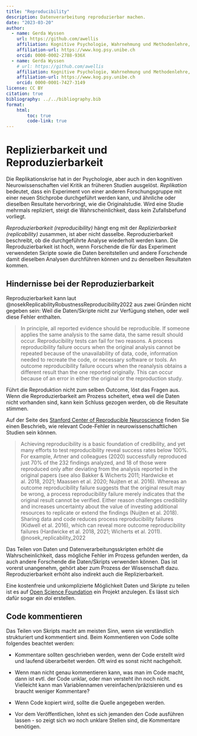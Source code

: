 ```yaml
---
title: "Reproducibility"
description: Datenverarbeitung reproduzierbar machen.
date: "2023-03-20"
author:
  - name: Gerda Wyssen
    url: https://github.com/awellis
    affiliation: Kognitive Psychologie, Wahrnehmung und Methodenlehre, Universität Bern 
    affiliation-url: https://www.kog.psy.unibe.ch
    orcid: 0000-0002-2788-936X
  - name: Gerda Wyssen
    # url: https://github.com/awellis
    affiliation: Kognitive Psychologie, Wahrnehmung und Methodenlehre, Universität Bern 
    affiliation-url: https://www.kog.psy.unibe.ch
    orcid: 0000-0001-7427-3149
license: CC BY
citation: true
bibliography: ../../bibliography.bib
format:
    html:
        toc: true
        code-link: true
---
```


# Replizierbarkeit und Reproduzierbarkeit

Die Replikationskrise hat in der Psychologie, aber auch in den kognitiven Neurowissenschaften viel Kritik an früheren Studien ausgelöst. _Replikation_ bedeutet, dass ein Experiment von einer anderen Forschungsgruppe mit einer neuen Stichprobe durchgeführt werden kann, und ähnliche oder dieselben Resultate hervorbringt, wie die Originalstudie. Wird eine Studie mehrmals repliziert, steigt die Wahrscheinlichkeit, dass kein Zufallsbefund vorliegt.

_Reproduzierbarkeit_ _(reproducibility)_ hängt eng mit der _Replizierbarkeit_ _(replicability)_ zusammen, ist aber nicht dasselbe. Reproduzierbarkeit beschreibt, ob die durchgeführte Analyse wiederholt werden kann. Die Reproduzierbarkeit ist hoch, wenn Forschende die für das Experiment verwendeten Skripte sowie die Daten bereitstellen und andere Forschende damit dieselben Analysen durchführen können und zu denselben Resultaten kommen.

## Hindernisse bei der Reproduzierbarkeit
Reproduzierbarkeit kann laut @nosekReplicabilityRobustnessReproducibility2022 aus zwei Gründen nicht gegeben sein: Weil die Daten/Skripte nicht zur Verfügung stehen, oder weil diese Fehler enthalten.

> In principle, all reported evidence should be reproducible. If someone applies the same analysis to the same data, the same result should occur. Reproducibility tests can fail for two reasons. A process reproducibility failure occurs when the original analysis cannot be repeated because of the unavailability of data, code, information needed to recreate the code, or necessary software or tools. An outcome reproducibility failure occurs when the reanalysis obtains a different result than the one reported originally. This can occur because of an error in either the original or the reproduction study.

Führt die Reproduktion nicht zum selben Outcome, löst das Fragen aus. Wenn die Reproduzierbarkeit am Prozess scheitert, etwa weil die Daten nicht vorhanden sind, kann kein Schluss gezogen werden, ob die Resultate stimmen. 

<aside>Auf der Seite des [Stanford Center of Reproducible Neuroscience](https://reproducibility.stanford.edu/coding-error-postmortem) finden Sie einen Beschrieb, wie relevant Code-Fehler in neurowissenschaftlichen Studien sein können.</aside>

> Achieving reproducibility is a basic foundation of credibility, and yet many efforts to test reproducibility reveal success rates below 100%. For example, Artner and colleagues (2020) successfully reproduced just 70% of the 232 findings analyzed, and 18 of those were reproduced only after deviating from the analysis reported in the original papers (see also Bakker & Wicherts 2011; Hardwicke et al. 2018, 2021; Maassen et al. 2020; Nuijten et al. 2016). Whereas an outcome reproducibility failure suggests that the original result may be wrong, a process reproducibility failure merely indicates that the original result cannot be verified. Either reason challenges credibility and increases uncertainty about the value of investing additional resources to replicate or extend the findings (Nuijten et al. 2018). Sharing data and code reduces process reproducibility failures (Kidwell et al. 2016), which can reveal more outcome reproducibility failures (Hardwicke et al. 2018, 2021; Wicherts et al. 2011).  @nosek_replicability_2022

Das Teilen von Daten und Datenverarbeitungsskripten erhöht die Wahrscheinlichkeit, dass mögliche Fehler im Prozess gefunden werden, da auch andere Forschende die Daten/Skripts verwenden können. Das ist vorerst unangenehm, gehört aber zum Prozess der Wissenschaft dazu.
Reproduzierbarkeit erhöht also indirekt auch die Replizierbarkeit.

<aside>Eine kostenfreie und unkomplizierte Möglichkeit Daten und Skripte zu teilen ist es auf [Open Science Foundation](https://osf.io/) ein Projekt anzulegen. Es lässt sich dafür sogar ein *doi* erstellen.</aside>


## Code kommentieren

Das Teilen von Skripts macht am meisten Sinn, wenn sie verständlich strukturiert und kommentiert sind. Beim Kommentieren von Code sollte folgendes beachtet werden:

-   Kommentare sollten geschrieben werden, wenn der Code erstellt wird und laufend überarbeitet werden. Oft wird es sonst nicht nachgeholt.

-   Wenn man nicht genau kommentieren kann, was man im Code macht, dann ist evtl. der Code unklar, oder man versteht ihn noch nicht. Vielleicht kann man Variablennamen vereinfachen/präzisieren und es braucht weniger Kommentare?

-   Wenn Code kopiert wird, sollte die Quelle angegeben werden.

-   Vor dem Veröffentlichen, lohnt es sich jemanden den Code ausführen lassen - so zeigt sich wo noch unklare Stellen sind, die Kommentare benötigen.


